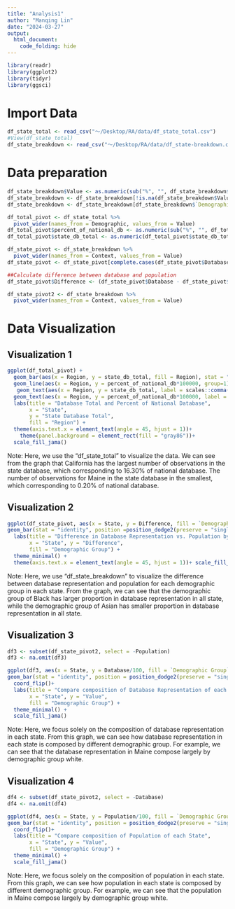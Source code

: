 ```yaml
---
title: "Analysis1"
author: "Manqing Lin"
date: "2024-03-27"
output:
  html_document:
    code_folding: hide
---
```


```r
library(readr)
library(ggplot2)
library(tidyr)
library(ggsci) 
```

# Import Data
```r
df_state_total <- read_csv("～/Desktop/RA/data/df_state_total.csv")
#View(df_state_total)
df_state_breakdown <- read_csv("～/Desktop/RA/data/df_state-breakdown.csv")
```

# Data preparation
```r
df_state_breakdown$Value <- as.numeric(sub("%", "", df_state_breakdown$Value))
df_state_breakdown <- df_state_breakdown[!is.na(df_state_breakdown$Value), ]
df_state_breakdown <- df_state_breakdown[df_state_breakdown$`Demographic Group` != "Other", ]
```

```r
df_total_pivot <- df_state_total %>%
  pivot_wider(names_from = Demographic, values_from = Value)
df_total_pivot$percent_of_national_db <- as.numeric(sub("%", "", df_total_pivot$percent_of_national_db))
df_total_pivot$state_db_total <- as.numeric(df_total_pivot$state_db_total)
```

```r
df_state_pivot <- df_state_breakdown %>%
  pivot_wider(names_from = Context, values_from = Value)
df_state_pivot <- df_state_pivot[complete.cases(df_state_pivot$Database, df_state_pivot$Population),]

##Calculate difference between database and population
df_state_pivot$Difference <- (df_state_pivot$Database - df_state_pivot$Population)/100
```

```r
df_state_pivot2 <- df_state_breakdown %>%
  pivot_wider(names_from = Context, values_from = Value)
```


# Data Visualization

## Visualization 1
```r
ggplot(df_total_pivot) +
  geom_bar(aes(x = Region, y = state_db_total, fill = Region), stat = "identity") + 
  geom_line(aes(x = Region, y = percent_of_national_db*100000, group=1), color = "black")+  scale_y_continuous(name = "State Database Total",labels = function(x) format(x, scientific = FALSE), sec.axis = sec_axis(~./100000, labels = function(x) format(x, scientific = FALSE), name = "% of National Database")) +
   geom_text(aes(x = Region, y = state_db_total, label = scales::comma(state_db_total), vjust = -0.5), color = "black", size = 3) +
  geom_text(aes(x = Region, y = percent_of_national_db*100000, label = scales::percent(percent_of_national_db/100), vjust = 1.5), color = "white", size = 3) +
  labs(title = "Database Total and Percent of National Database",
       x = "State",
       y = "State Database Total",
       fill = "Region") +
  theme(axis.text.x = element_text(angle = 45, hjust = 1))+
    theme(panel.background = element_rect(fill = "gray86"))+ 
  scale_fill_jama()
```
Note: Here, we use the "df_state_total" to visualize the data. We can see from the graph that California has the largest number of observations in the state database, which corresponding to 16.30% of national database. The number of observations for Maine in the state database in the smallest, which corresponding to 0.20% of national database.


## Visualization 2
```r
ggplot(df_state_pivot, aes(x = State, y = Difference, fill = `Demographic Group`)) +
geom_bar(stat = "identity", position =position_dodge2(preserve = "single")) +
  labs(title = "Difference in Database Representation vs. Population by State",
       x = "State", y = "Difference",
       fill = "Demographic Group") +
  theme_minimal() +
  theme(axis.text.x = element_text(angle = 45, hjust = 1))+ scale_fill_jama()
```
Note: Here, we use "df_state_breakdown" to visualize the difference between database representation and population for each demographic group in each state. From the graph, we can see that the demographic group of Black has larger proportion in database representation in all state, while the demographic group of Asian has smaller proportion in database representation in all state.


## Visualization 3
```r
df3 <- subset(df_state_pivot2, select = -Population)
df3 <- na.omit(df3)

ggplot(df3, aes(x = State, y = Database/100, fill = `Demographic Group`)) +
geom_bar(stat = "identity", position = position_dodge2(preserve = "single")) +
  coord_flip()+
  labs(title = "Compare composition of Database Representation of each State",
       x = "State", y = "Value",
       fill = "Demographic Group") +
  theme_minimal() + 
  scale_fill_jama()
```
Note: Here, we focus solely on the composition of database representation in each state. From this graph, we can see how database representation in each state is composed by different demographic group. For example, we can see that the database representation in Maine compose largely by demographic group white. 


## Visualization 4
```r
df4 <- subset(df_state_pivot2, select = -Database)
df4 <- na.omit(df4)

ggplot(df4, aes(x = State, y = Population/100, fill = `Demographic Group`)) +
geom_bar(stat = "identity", position = position_dodge2(preserve = "single")) +
  coord_flip()+
  labs(title = "Compare composition of Population of each State",
       x = "State", y = "Value",
       fill = "Demographic Group") +
  theme_minimal() +
  scale_fill_jama()
```
Note: Here, we focus solely on the composition of population in each state. From this graph, we can see how population in each state is composed by different demographic group. For example, we can see that the population in Maine compose largely by demographic group white. 
